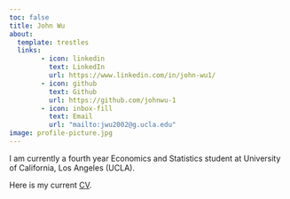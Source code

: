 ```yaml
---
toc: false
title: John Wu
about:
  template: trestles
  links:
        - icon: linkedin
          text: LinkedIn
          url: https://www.linkedin.com/in/john-wu1/
        - icon: github
          text: Github
          url: https://github.com/johnwu-1
        - icon: inbox-fill
          text: Email
          url: "mailto:jwu2002@g.ucla.edu"
image: profile-picture.jpg
---
```


I am currently a fourth year Economics and Statistics student at University of California, Los Angeles (UCLA). 

Here is my current [CV](/docs/CV/CV.pdf "CV").

